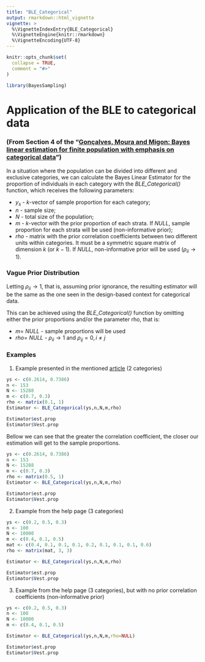 ```yaml
---
title: "BLE_Categorical"
output: rmarkdown::html_vignette
vignette: >
  %\VignetteIndexEntry{BLE_Categorical}
  %\VignetteEngine{knitr::rmarkdown}
  %\VignetteEncoding{UTF-8}
---
```


```r
knitr::opts_chunk$set(
  collapse = TRUE,
  comment = "#>"
)
```

```r
library(BayesSampling)
```


# Application of the BLE to categorical data  

### (From Section 4 of the "[Gonçalves, Moura and Migon: Bayes linear estimation for finite population with emphasis on categorical data](https://www150.statcan.gc.ca/n1/en/catalogue/12-001-X201400111886)") 

In a situation where the population can be divided into different and exclusive categories, we can calculate the Bayes Linear Estimator for the proportion of individuals in each category with the _BLE_Categorical()_ function, which receives the following parameters:  

* $y_s$ - $k$-vector of sample proportion for each category;
* $n$ - sample size;
* $N$ - total size of the population;
* $m$ - $k$-vector with the prior proportion of each strata. If _NULL_, sample proportion for each strata will be used (non-informative prior);
* $rho$ - matrix with the prior correlation coefficients between two different units within categories. It must be a symmetric square matrix of dimension $k$ (or $k-1$). If _NULL_, non-informative prior will be used ($\rho_{ii} \to 1$).


### Vague Prior Distribution

Letting $\rho_{ii} \to 1$, that is, assuming prior ignorance, the resulting estimator will be the same as the one seen in the design-based context for categorical data.\  

This can be achieved using the _BLE_Categorical()_ function by omitting either the prior proportions and/or the parameter rho, that is:

* $m =$ _NULL_ - sample proportions will be used
* $rho =$ _NULL_ - $\rho_{ii} \to 1$ and $\rho_{ij} = 0, i \neq j$


### Examples

1. Example presented in the mentioned [article](https://www150.statcan.gc.ca/n1/en/catalogue/12-001-X201400111886) (2 categories)


```r
ys <- c(0.2614, 0.7386)
n <- 153
N <- 15288
m <- c(0.7, 0.3)
rho <- matrix(0.1, 1)
Estimator <- BLE_Categorical(ys,n,N,m,rho)

Estimator$est.prop
Estimator$Vest.prop
```

Bellow we can see that the greater the correlation coefficient, the closer our estimation will get to the sample proportions.

```r
ys <- c(0.2614, 0.7386)
n <- 153
N <- 15288
m <- c(0.7, 0.3)
rho <- matrix(0.5, 1)
Estimator <- BLE_Categorical(ys,n,N,m,rho)

Estimator$est.prop
Estimator$Vest.prop
```



2. Example from the help page (3 categories)

```r
ys <- c(0.2, 0.5, 0.3)
n <- 100
N <- 10000
m <- c(0.4, 0.1, 0.5)
mat <- c(0.4, 0.1, 0.1, 0.1, 0.2, 0.1, 0.1, 0.1, 0.6)
rho <- matrix(mat, 3, 3)

Estimator <- BLE_Categorical(ys,n,N,m,rho)

Estimator$est.prop
Estimator$Vest.prop
```



3. Example from the help page (3 categories), but with no prior correlation coefficients (non-informative prior)

```r
ys <- c(0.2, 0.5, 0.3)
n <- 100
N <- 10000
m <- c(0.4, 0.1, 0.5)

Estimator <- BLE_Categorical(ys,n,N,m,rho=NULL)

Estimator$est.prop
Estimator$Vest.prop
```


